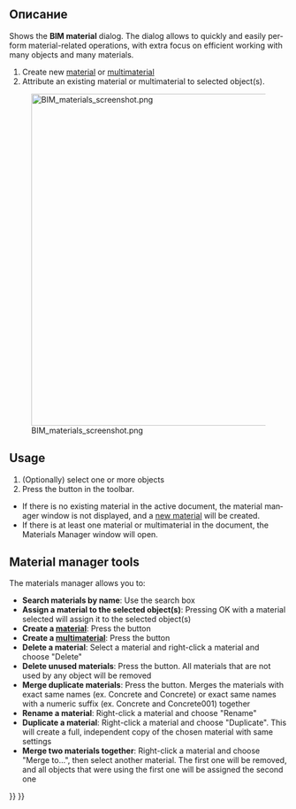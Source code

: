 <languages/>

<div lang="en" dir="ltr" class="mw-content-ltr">
{{Docnav
|[[BIM_Layers|Layers]]
|[[Arch_Schedule|Schedule]]
|[[BIM_Workbench|BIM]]
|IconL=BIM_Layers.svg
|IconR=Arch_Schedule.svg
|IconC=Workbench_BIM.svg
}}
</div>

<div lang="en" dir="ltr" class="mw-content-ltr">
{{GuiCommand
|Name=BIM Material
|MenuLocation=Manage → Material
|Workbenches=[[BIM_Workbench|BIM]]
}}
</div>

<span id="Description"></span>
== Описание ==

<div lang="en" dir="ltr" class="mw-content-ltr">
Shows the '''BIM material''' dialog. The dialog allows to quickly and easily perform material-related operations, with extra focus on efficient working with many objects and many materials.
</div>

<div lang="en" dir="ltr" class="mw-content-ltr">
# Create new [[Arch_SetMaterial|material]] or [[Arch MultiMaterial|multimaterial]]
# Attribute an existing material or multimaterial to selected object(s).
</div>

[[Image:BIM materials screenshot.png|600px]]

<div lang="en" dir="ltr" class="mw-content-ltr">
{{Caption|The materials manager}}
</div>

<div lang="en" dir="ltr" class="mw-content-ltr">
==Usage==
</div>

<div lang="en" dir="ltr" class="mw-content-ltr">
# (Optionally) select one or more objects
# Press the {{Button|[[Image:BIM_Material.svg|16px]] [[BIM_Material|Material]]}} button in the toolbar.
</div>

<div lang="en" dir="ltr" class="mw-content-ltr">
* If there is no existing material in the active document, the material manager window is not displayed, and a [[Arch_SetMaterial|new material]] will be created.
* If there is at least one material or multimaterial in the document, the Materials Manager window will open.
</div>

<div lang="en" dir="ltr" class="mw-content-ltr">
==Material manager tools==
</div>

<div lang="en" dir="ltr" class="mw-content-ltr">
The materials manager allows you to:
</div>

<div lang="en" dir="ltr" class="mw-content-ltr">
* '''Search materials by name''': Use the search box
* '''Assign a material to the selected object(s)''': Pressing OK with a material selected will assign it to the selected object(s)
* '''Create a [[Arch_SetMaterial|material]]''': Press the {{Button|Create new material}} button
* '''Create a [[Arch MultiMaterial|multimaterial]]''': Press the {{Button|Create new multi-material}} button
* '''Delete a material''': Select a material and right-click a material and choose "Delete"
* '''Delete unused materials''': Press the {{Button|Delete unused}} button. All materials that are not used by any object will be removed
* '''Merge duplicate materials''': Press the {{Button|Merge duplicates}} button. Merges the materials with exact same names (ex. Concrete and Concrete) or exact same names with a numeric suffix (ex. Concrete and Concrete001) together
* '''Rename a material''': Right-click a material and choose "Rename"
* '''Duplicate a material''': Right-click a material and choose "Duplicate". This will create a full, independent copy of the chosen material with same settings
* '''Merge two materials together''': Right-click a material and choose "Merge to...", then select another material. The first one will be removed, and all objects that were using the first one will be assigned the second one
</div>


<div lang="en" dir="ltr" class="mw-content-ltr">
{{Docnav
|[[BIM_Layers|Layers]]
|[[Arch_Schedule|Schedule]]
|[[BIM_Workbench|BIM]]
|IconL=BIM_Layers.svg
|IconR=Arch_Schedule.svg
|IconC=Workbench_BIM.svg
}}
</div>

{{BIM_Tools_navi{{#translation:}}}}
{{Userdocnavi{{#translation:}}}}